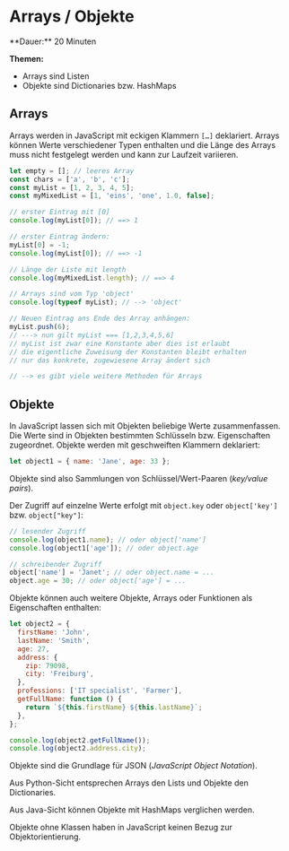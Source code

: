 
# Arrays / Objekte

<Callout>
  **Dauer:** 20 Minuten

  **Themen:**
  - Arrays sind Listen
  - Objekte sind Dictionaries bzw. HashMaps
</Callout>

## Arrays 

Arrays werden in JavaScript mit eckigen Klammern `[…]` deklariert. 
Arrays können Werte verschiedener Typen enthalten und die Länge des 
Arrays muss nicht festgelegt werden und kann zur Laufzeit variieren.

```js
let empty = []; // leeres Array
const chars = ['a', 'b', 'c'];
const myList = [1, 2, 3, 4, 5];
const myMixedList = [1, 'eins', 'one', 1.0, false];

// erster Eintrag mit [0]
console.log(myList[0]); // ==> 1

// erster Eintrag ändern:
myList[0] = -1;
console.log(myList[0]); // ==> -1

// Länge der Liste mit length
console.log(myMixedList.length); // ==> 4

// Arrays sind vom Typ 'object'
console.log(typeof myList); // --> 'object'

// Neuen Eintrag ans Ende des Array anhängen:
myList.push(6);
// ---> nun gilt myList === [1,2,3,4,5,6]
// myList ist zwar eine Konstante aber dies ist erlaubt
// die eigentliche Zuweisung der Konstanten bleibt erhalten
// nur das konkrete, zugewiesene Array ändert sich

// --> es gibt viele weitere Methoden für Arrays
```

## Objekte

In JavaScript lassen sich mit Objekten beliebige Werte 
zusammenfassen. Die Werte sind in Objekten bestimmten 
Schlüsseln bzw. Eigenschaften zugeordnet. Objekte werden mit 
geschweiften Klammern deklariert:

```js
let object1 = { name: 'Jane', age: 33 };
```

Objekte sind also Sammlungen von Schlüssel/Wert-Paaren 
(_key/value pairs_).

Der Zugriff auf einzelne Werte erfolgt mit `object.key` oder 
`object['key']` bzw. `object["key"]`:

```js
// lesender Zugriff
console.log(object1.name); // oder object['name']
console.log(object1['age']); // oder object.age

// schreibender Zugriff
object['name'] = 'Janet'; // oder object.name = ...
object.age = 30; // oder object['age'] = ...
```

Objekte können auch weitere Objekte, Arrays oder Funktionen als Eigenschaften enthalten:

```js
let object2 = {
  firstName: 'John',
  lastName: 'Smith',
  age: 27,
  address: {
    zip: 79098,
    city: 'Freiburg',
  },
  professions: ['IT specialist', 'Farmer'],
  getFullName: function () {
    return `${this.firstName} ${this.lastName}`;
  },
};

console.log(object2.getFullName());
console.log(object2.address.city);
```

Objekte sind die Grundlage für JSON (_JavaScript Object Notation_).


<Callout type="info">
Aus Python-Sicht entsprechen Arrays den Lists und Objekte
den Dictionaries.

Aus Java-Sicht können Objekte mit HashMaps verglichen werden.

Objekte ohne Klassen haben in JavaScript keinen Bezug 
zur Objektorientierung.
</Callout>
